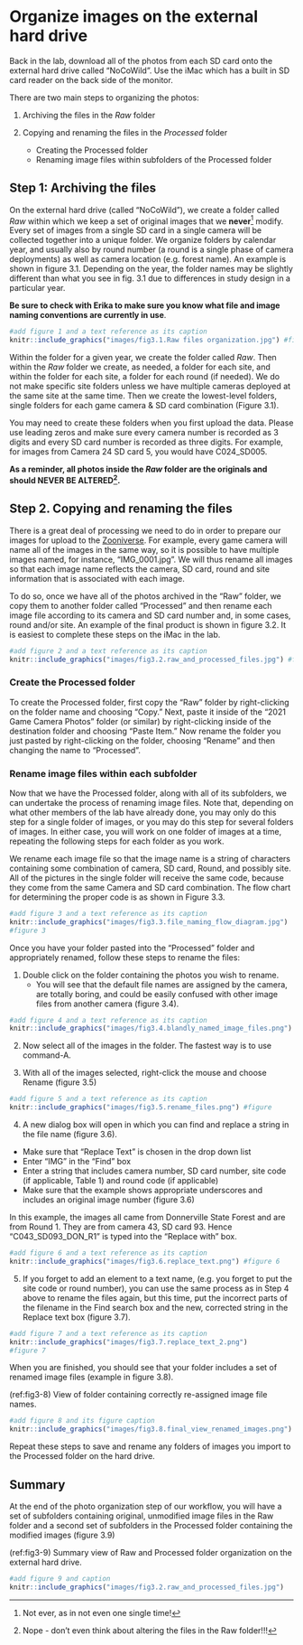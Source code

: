 # Organize images on the external hard drive

Back in the lab, download all of the photos from each SD card onto the external hard drive called "NoCoWild". Use the iMac which has a built in SD card reader on the back side of the monitor.

There are two main steps to organizing the photos:

1. Archiving the files in the *Raw* folder

2. Copying and renaming the files in the *Processed* folder
    - Creating the Processed folder
    - Renaming image files within subfolders of the Processed folder

## Step 1: Archiving the files

On the external hard drive (called "NoCoWild"), we create a folder called *Raw* within which we keep a set of original images that we **never**[^1] modify. Every set of images from a single SD card in a single camera will be collected together into a unique folder. We organize folders by calendar year, and usually also by round number (a round is a single phase of camera deployments) as well as camera location (e.g. forest name). An example is shown in figure 3.1. Depending on the year, the folder names may be slightly different than what you see in fig. 3.1 due to differences in study design in a particular year. 

**Be sure to check with Erika to make sure you know what file and image naming conventions are currently in use**.



```r
#add figure 1 and a text reference as its caption
knitr::include_graphics("images/fig3.1.Raw files organization.jpg") #figure
```

Within the folder for a given year, we create the folder called *Raw*. Then within the *Raw* folder we create, as needed, a folder for each site, and within the folder for each site, a folder for each round (if needed). We do not make specific site folders unless we have multiple cameras deployed at the same site at the same time. Then we create the lowest-level folders, single folders for each game camera & SD card combination (Figure 3.1). 

You may need to create these folders when you first upload the data. Please use leading zeros and make sure every camera number is recorded as 3 digits and every SD card number is recorded as three digits. For example, for images from Camera 24 SD card 5, you would have C024_SD005.


**As a reminder, all photos inside the *Raw* folder are the originals and should NEVER BE ALTERED[^2].**

## Step 2. Copying and renaming the files

There is a great deal of processing we need to do in order to prepare our images for upload to the [Zooniverse](https://www.zooniverse.org). For example, every game camera will name all of the images in the same way, so it is possible to have multiple images named, for instance, "IMG_0001.jpg". We will thus rename all images so that each image name reflects the camera, SD card, round and site information that is associated with each image. 

To do so, once we have all of the photos archived in the "Raw" folder, we copy them to another folder called "Processed" and then rename each image file according to its camera and SD card number and, in some cases, round and/or site. An example of the final product is shown in figure 3.2. It is easiest to complete these steps on the iMac in the lab.



```r
#add figure 2 and a text reference as its caption
knitr::include_graphics("images/fig3.2.raw_and_processed_files.jpg") #figure
```
### Create the Processed folder
To create the Processed folder, first copy the "Raw" folder by right-clicking on the folder name and choosing "Copy." Next, paste it inside of the "2021 Game Camera Photos" folder (or similar) by right-clicking inside of the destination folder and choosing "Paste Item." Now rename the folder you just pasted by right-clicking on the folder, choosing "Rename" and then changing the name to "Processed".

### Rename image files within each subfolder
Now that we have the Processed folder, along with all of its subfolders, we can undertake the process of renaming image files. Note that, depending on what other members of the lab have already done, you may only do this step for a single folder of images, or you may do this step for several folders of images. In either case, you will work on one folder of images at a time, repeating the following steps for each folder as you work.

We rename each image file so that the image name is a string of characters containing some combination of camera, SD card, Round, and possibly site. All of the pictures in the single folder will receive the same code, because they come from the same Camera and SD card combination. The flow chart for determining the proper code is as shown in Figure 3.3.


```r
#add figure 3 and a text reference as its caption
knitr::include_graphics("images/fig3.3.file_naming_flow_diagram.jpg")
#figure 3

```


Once you have your folder pasted into the "Processed" folder and appropriately renamed, follow these steps to rename the files:

1. Double click on the folder containing the photos you wish to rename.
    - You will see that the default file names are assigned by the camera, are totally boring, and could be easily confused with other image files from another camera (figure 3.4).
    




```r
#add figure 4 and a text reference as its caption
knitr::include_graphics("images/fig3.4.blandly_named_image_files.png") #figure
```

2. Now select all of the images in the folder. The fastest way is to use command-A.

3. With all of the images selected, right-click the mouse and choose Rename (figure 3.5) 




```r
#add figure 5 and a text reference as its caption
knitr::include_graphics("images/fig3.5.rename_files.png") #figure
```

4. A new dialog box will open in which you can find and replace a string in the file name (figure 3.6).

- Make sure that "Replace Text" is chosen in the drop down list
- Enter "IMG" in the "Find" box 
- Enter a string that includes camera number, SD card number, site code (if applicable, Table 1) and round code (if applicable)
- Make sure that the example shows appropriate underscores and includes an original image number (figure 3.6)

In this example, the images all came from Donnerville State Forest and are from Round 1. They are from camera 43, SD card 93. Hence "C043_SD093_DON_R1" is typed into the "Replace with" box.



```r
#add figure 6 and a text reference as its caption
knitr::include_graphics("images/fig3.6.replace_text.png") #figure 6
```


5.  If you forget to add an element to a text name, (e.g. you forget to put the site code or round number), you can use the same process as in Step 4 above to rename the files again, but this time, put the incorrect parts of the filename in the Find search box and the new, corrected string in the Replace text box (figure 3.7). 




```r
#add figure 7 and a text reference as its caption
knitr::include_graphics("images/fig3.7.replace_text_2.png")
#figure 7
```

When you are finished, you should see that your folder includes a set of
renamed image files (example in figure 3.8).

(ref:fig3-8) View of folder containing correctly re-assigned image file names.

```r
#add figure 8 and its figure caption
knitr::include_graphics("images/fig3.8.final_view_renamed_images.png")
```

Repeat these steps to save and rename any folders of images you import to the Processed folder on the hard drive.

## Summary

At the end of the photo organization step of our workflow, you will have a set of subfolders containing original, unmodified image files in the Raw folder and a second set of subfolders in the Processed folder containing the modified images (figure 3.9)

(ref:fig3-9) Summary view of Raw and Processed folder organization on the external hard drive.

```r
#add figure 9 and caption
knitr::include_graphics("images/fig3.2.raw_and_processed_files.jpg")
```


[^1]:Not ever, as in not even one single time!
[^2]:Nope - don't even think about altering the files in the Raw folder!!!
